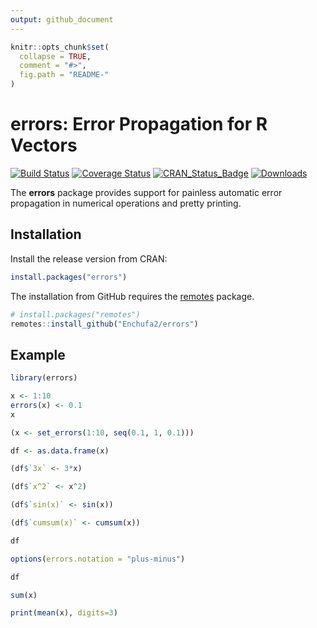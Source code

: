 ```yaml
---
output: github_document
---
```


<!-- README.md is generated from README.Rmd. Please edit that file -->

```r
knitr::opts_chunk$set(
  collapse = TRUE,
  comment = "#>",
  fig.path = "README-"
)
```

# errors: Error Propagation for R Vectors

[![Build Status](https://travis-ci.org/Enchufa2/errors.svg?branch=master)](https://travis-ci.org/Enchufa2/errors)
[![Coverage Status](https://codecov.io/gh/Enchufa2/errors/branch/master/graph/badge.svg)](https://codecov.io/gh/Enchufa2/errors)
[![CRAN\_Status\_Badge](https://www.r-pkg.org/badges/version/errors)](https://cran.r-project.org/package=errors)
[![Downloads](https://cranlogs.r-pkg.org/badges/errors)](https://cran.r-project.org/package=errors)

The **errors** package provides support for painless automatic error propagation in numerical operations and pretty printing.

## Installation

Install the release version from CRAN:

```r
install.packages("errors")
```

The installation from GitHub requires the [remotes](https://cran.r-project.org/package=remotes) package.

```r
# install.packages("remotes")
remotes::install_github("Enchufa2/errors")
```

## Example

```r
library(errors)

x <- 1:10
errors(x) <- 0.1
x

(x <- set_errors(1:10, seq(0.1, 1, 0.1)))

df <- as.data.frame(x)

(df$`3x` <- 3*x)

(df$`x^2` <- x^2)

(df$`sin(x)` <- sin(x))

(df$`cumsum(x)` <- cumsum(x))

df

options(errors.notation = "plus-minus")

df

sum(x)

print(mean(x), digits=3)
```
